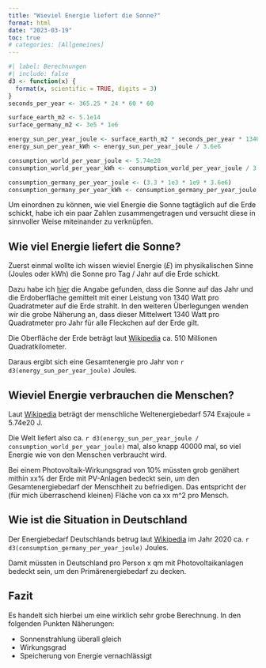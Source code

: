 ```yaml
---
title: "Wieviel Energie liefert die Sonne?"
format: html
date: "2023-03-19"
toc: true
# categories: [Allgemeines]
---
```


```r
#| label: Berechnungen
#| include: false
d3 <- function(x) {
  format(x, scientific = TRUE, digits = 3)
}
seconds_per_year <- 365.25 * 24 * 60 * 60

surface_earth_m2 <- 5.1e14
surface_germany_m2 <- 3e5 * 1e6

energy_sun_per_year_joule <- surface_earth_m2 * seconds_per_year * 1340
energy_sun_per_year_kWh <- energy_sun_per_year_joule / 3.6e6

consumption_world_per_year_joule <- 5.74e20
consumption_world_per_year_kWh <- consumption_world_per_year_joule / 3.6e6

consumption_germany_per_year_joule <- (3.3 * 1e3 * 1e9 * 3.6e6)
consumption_germany_per_year_kWh <- consumption_germany_per_year_joule / 3.6e6


```

Um einordnen zu können, wie viel Energie die Sonne tagtäglich auf die Erde schickt, habe ich ein paar Zahlen zusammengetragen und versucht diese in sinnvoller Weise miteinander zu verknüpfen.


## Wie viel Energie liefert die Sonne?
Zuerst einmal wollte ich wissen wieviel Energie ($E$) im physikalischen Sinne (Joules oder kWh) die Sonne pro Tag / Jahr auf die Erde schickt.

Dazu habe ich [hier](https://www.dlr.de/blogs/home/energie/frage-der-woche-wie-viel-energie-schickt-uns-die-sonne-jeden-tag.aspx) die Angabe gefunden, dass die Sonne auf das Jahr und die Erdoberfläche gemittelt mit einer Leistung von 1340 Watt pro Quadratmeter auf die Erde strahlt. In den weiteren Überlegungen wenden wir die grobe Näherung an, dass dieser Mittelwert 1340 Watt pro Quadratmeter pro Jahr für alle Fleckchen auf der Erde gilt.

Die Oberfläche der Erde beträgt laut [Wikipedia](https://de.wikipedia.org/wiki/Erdoberfl%C3%A4che) ca. 510 Millionen Quadratkilometer.

Daraus ergibt sich eine Gesamtenergie pro Jahr von `r d3(energy_sun_per_year_joule)` Joules. 

## Wieviel Energie verbrauchen die Menschen?
Laut [Wikipedia](https://de.wikipedia.org/wiki/Weltenergiebedarf) beträgt der menschliche Weltenergiebedarf 574 Exajoule = 5.74e20 J. 


Die Welt liefert also ca. `r d3(energy_sun_per_year_joule / consumption_world_per_year_joule)` mal, also knapp 40000 mal, so viel Energie wie von den Menschen verbraucht wird.

Bei einem Photovoltaik-Wirkungsgrad von 10% müssten grob genähert mithin xx% der Erde mit PV-Anlagen bedeckt sein, um den Gesamtenergiebedarf der Menschheit zu befriedigen. 
Das entspricht der (für mich überraschend kleinen) Fläche von ca xx m^2 pro Mensch.

## Wie ist die Situation in Deutschland
Der Energiebedarf Deutschlands betrug laut [Wikipedia](https://de.wikipedia.org/wiki/Weltenergiebedarf) im Jahr 2020 ca. `r d3(consumption_germany_per_year_joule)` Joules. 

Damit müssten in Deutschland pro Person x qm mit Photovoltaikanlagen bedeckt sein, um den Primärenergiebedarf zu decken.

## Fazit
Es handelt sich hierbei um eine wirklich sehr grobe Berechnung. In den folgenden Punkten Näherungen:

* Sonnenstrahlung überall gleich
* Wirkungsgrad
* Speicherung von Energie vernachlässigt
